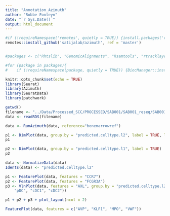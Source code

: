 ```yaml
---
title: "Annotation_Azimuth"
author: "Robbe Fonteyn"
date: "`r Sys.Date()`"
output: html_document
---
```


```r
#if (!requireNamespace('remotes', quietly = TRUE)) {install.packages('remotes')}
remotes::install_github('satijalab/azimuth', ref = 'master')


#packages <- c("Rhtslib", "GenomicAlignments", "Rsamtools", "rtracklayer", "GenomicFeatures", "CNEr", "BSgenome", "ensembldb", "TFBSTools", "EnsDb.Hsapiens.v86", "BSgenome.Hsapiens.UCSC.hg38")

#for (package in packages){
#    if (!requireNamespace(package, quietly = TRUE)) {BiocManager::install(package)}}
```


```r
knitr::opts_chunk$set(echo = TRUE)
library(Seurat)
library(Azimuth)
library(SeuratData)
library(patchwork)
```

```r
getwd()
filename <- "../Data/Processed_SCC/PROCESSED/SAB001/SAB001_reseq/SAB001_reseq_seurat.rds"
data <- readRDS(filename)
```

```r
data <- RunAzimuth(data, reference="bonemarrowref")
```

```r
p1 <- DimPlot(data, group.by = "predicted.celltype.l2", label = TRUE, label.size = 3)
p1
```

```r
p2 <- DimPlot(data, group.by = "predicted.celltype.l1", label = TRUE)
p2
```


```r
data <- NormalizeData(data)
Idents(data) <- "predicted.celltype.l2"

p1 <- FeaturePlot(data, features = "CCR7")
p2 <- FeaturePlot(data, features = "FCGR3A")
p3 <- VlnPlot(data, features = "AXL", group.by = "predicted.celltype.l2", idents = c("ASDC",
    "pDC", "cDC1", "cDC2"))

p1 + p2 + p3 + plot_layout(ncol = 2)
```

```r
FeaturePlot(data, features = c("AVP", "KLF1", "MPO", "VWF"))
```

